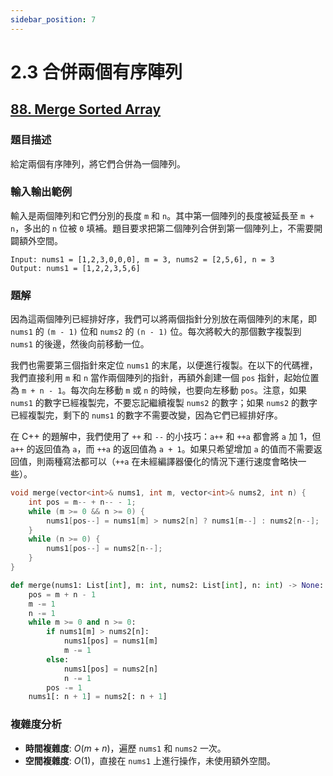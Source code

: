 ```yaml
---
sidebar_position: 7
---
```


# 2.3 合併兩個有序陣列

## [88. Merge Sorted Array](https://leetcode.com/problems/merge-sorted-array/)

### 題目描述

給定兩個有序陣列，將它們合併為一個陣列。

### 輸入輸出範例

輸入是兩個陣列和它們分別的長度 `m` 和 `n`。其中第一個陣列的長度被延長至 `m + n`，多出的 `n` 位被 `0` 填補。題目要求把第二個陣列合併到第一個陣列上，不需要開闢額外空間。

```
Input: nums1 = [1,2,3,0,0,0], m = 3, nums2 = [2,5,6], n = 3
Output: nums1 = [1,2,2,3,5,6]
```


### 題解

因為這兩個陣列已經排好序，我們可以將兩個指針分別放在兩個陣列的末尾，即 `nums1` 的 `(m - 1)` 位和 `nums2` 的 `(n - 1)` 位。每次將較大的那個數字複製到 `nums1` 的後邊，然後向前移動一位。

我們也需要第三個指針來定位 `nums1` 的末尾，以便進行複製。在以下的代碼裡，我們直接利用 `m` 和 `n` 當作兩個陣列的指針，再額外創建一個 `pos` 指針，起始位置為 `m + n - 1`。每次向左移動 `m` 或 `n` 的時候，也要向左移動 `pos`。注意，如果 `nums1` 的數字已經複製完，不要忘記繼續複製 `nums2` 的數字；如果 `nums2` 的數字已經複製完，剩下的 `nums1` 的數字不需要改變，因為它們已經排好序。

在 C++ 的題解中，我們使用了 `++` 和 `--` 的小技巧：`a++` 和 `++a` 都會將 `a` 加 1，但 `a++` 的返回值為 `a`，而 `++a` 的返回值為 `a + 1`。如果只希望增加 `a` 的值而不需要返回值，則兩種寫法都可以（`++a` 在未經編譯器優化的情況下運行速度會略快一些）。


<Tabs>
<TabItem value="cpp" label="C++">

```cpp
void merge(vector<int>& nums1, int m, vector<int>& nums2, int n) {
    int pos = m-- + n-- - 1;
    while (m >= 0 && n >= 0) {
        nums1[pos--] = nums1[m] > nums2[n] ? nums1[m--] : nums2[n--];
    }
    while (n >= 0) {
        nums1[pos--] = nums2[n--];
    }
}
```

</TabItem>
<TabItem value="py" label="Python">

```py
def merge(nums1: List[int], m: int, nums2: List[int], n: int) -> None:
    pos = m + n - 1
    m -= 1
    n -= 1
    while m >= 0 and n >= 0:
        if nums1[m] > nums2[n]:
            nums1[pos] = nums1[m]
            m -= 1
        else:
            nums1[pos] = nums2[n]
            n -= 1
        pos -= 1
    nums1[: n + 1] = nums2[: n + 1]
```

</TabItem>

</Tabs>

### 複雜度分析

- **時間複雜度**: $O(m + n)$，遍歷 `nums1` 和 `nums2` 一次。
- **空間複雜度**: $O(1)$，直接在 `nums1` 上進行操作，未使用額外空間。
